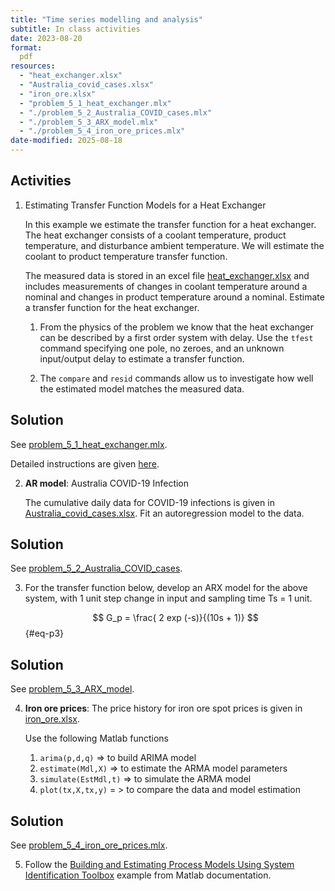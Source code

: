 ```yaml
---
title: "Time series modelling and analysis"
subtitle: In class activities
date: 2023-08-20
format:
  pdf
resources:
  - "heat_exchanger.xlsx"
  - "Australia_covid_cases.xlsx"
  - "iron_ore.xlsx"
  - "problem_5_1_heat_exchanger.mlx"
  - "./problem_5_2_Australia_COVID_cases.mlx"
  - "./problem_5_3_ARX_model.mlx"
  - "./problem_5_4_iron_ore_prices.mlx"
date-modified: 2025-08-18
---
```


## Activities

1. Estimating Transfer Function Models for a Heat Exchanger 

   In this example we estimate the transfer function for a heat exchanger. The
   heat exchanger consists of a coolant temperature, product temperature, and
   disturbance ambient temperature. We will estimate the coolant to product
   temperature transfer function.

   The measured data is stored in an excel file
   [heat_exchanger.xlsx](heat_exchanger.xlsx) and includes measurements of
   changes in coolant temperature around a nominal and changes in product
   temperature around a nominal. Estimate a transfer function for the heat
   exchanger. 

   1. From the physics of the problem we know that the heat exchanger can be
      described by a first order system with delay. Use the `tfest` command
   specifying one pole, no zeroes, and an unknown input/output delay to
   estimate a transfer function.
   
   2. The `compare` and `resid` commands allow us to investigate how well the
      estimated model matches the measured data.
      
::: {.content-visible when-format="html"}
::: {.callout-tip collapse="true"}
## Solution

   See [problem_5_1_heat_exchanger.mlx](./problem_5_1_heat_exchanger.mlx).

   Detailed instructions are given
   [here](https://au.mathworks.com/help/ident/ug/estimating-transfer-function-models-for-a-heat-exchanger.html). 
:::
:::

2. **AR model**: Australia COVID-19 Infection

   The cumulative daily data for COVID-19 infections is given in
   [Australia_covid_cases.xlsx](Australia_covid_cases.xlsx). Fit an
   autoregression model to the data. 

::: {.content-visible when-format="html"}
::: {.callout-tip collapse="true"}
## Solution

   See [problem_5_2_Australia_COVID_cases](./problem_5_2_Australia_COVID_cases.mlx).

:::
:::

3. For the transfer function below, develop an ARX model for the above system,
   with 1 unit step change in input and sampling time Ts = 1 unit. 
   
   $$
   G_p = \frac{ 2 exp (-s)}{(10s + 1)}
   $${#eq-p3}

::: {.content-visible when-format="html"}
::: {.callout-tip collapse="true"}
## Solution

   See [problem_5_3_ARX_model](./problem_5_3_ARX_model.mlx).

:::
:::

4. **Iron ore prices**: The price history for iron ore spot prices is given in
   [iron_ore.xlsx](iron_ore.xlsx). 

   Use the following Matlab functions
   1. `arima(p,d,q)` => to build ARIMA model
   2. `estimate(Mdl,X)` => to estimate the ARMA model parameters
   3. `simulate(EstMdl,t)` => to simulate the ARMA model
   4. `plot(tx,X,tx,y)` = > to compare the data and model estimation

::: {.content-visible when-format="html"}
::: {.callout-tip collapse="true"}
## Solution

   See [problem_5_4_iron_ore_prices.mlx](./problem_5_4_iron_ore_prices.mlx).

:::
:::

5. Follow the [Building and Estimating Process Models Using System Identification Toolbox](https://au.mathworks.com/help/ident/ug/building-and-estimating-process-models-using-system-identification-toolbox.html) example from Matlab documentation. 
